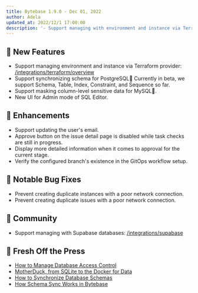 ```yaml
---
title: Bytebase 1.9.0 - Dec 01, 2022
author: Adela
updated_at: 2022/12/1 17:00:00
description: '- Support managing with environment and instance via Terraform provider. - Support synchronizing schema for PostgreSQL. - Support masking column-level sensitive data. - New UI for Admin mode of SQL Editor.'
---
```



## 🚀 New Features

- Support managing environment and instance via Terraform provider: [/integrations/terraform/overview](/integrations/terraform/overview)
- Support synchronizing schema for PostgreSQL🐘 Currently in beta, we support Schema, Table, Index, Constraint, and Sequence so far.
- Support masking column-level sensitive data for MySQL🐬.
- New UI for Admin mode of SQL Editor.

## 🎄 Enhancements

- Support updating the user's email.
- Approve button on the issue detail page is disabled while task checks are still in progress.
- Display more detailed information when it comes to approval for the current stage.
- Verify the configured branch's existence in the GitOps workflow setup.

## 🐞 Notable Bug Fixes

- Prevent creating duplicate instances with a poor network connection.
- Prevent creating duplicate issues with a poor network connection.

## 🎠 Community

- Support managing with Supabase databases: [/integrations/supabase](/integrations/supabase)

## 📰 Fresh Off the Press

- [How to Manage Database Access Control](https://www.bytebase.com/blog/how-to-manage-database-access-control)
- [MotherDuck, from SQLite to the Docker for Data](https://www.bytebase.com/blog/motherduck-from-sqlite-to-the-docker-for-data)
- [How to Synchronize Database Schemas](/tutorials/how-to-synchronize-database-schemas)
- [How Schema Sync Works in Bytebase](https://www.bytebase.com/blog/how-schema-sync-work)

<InstallUpgrade />
